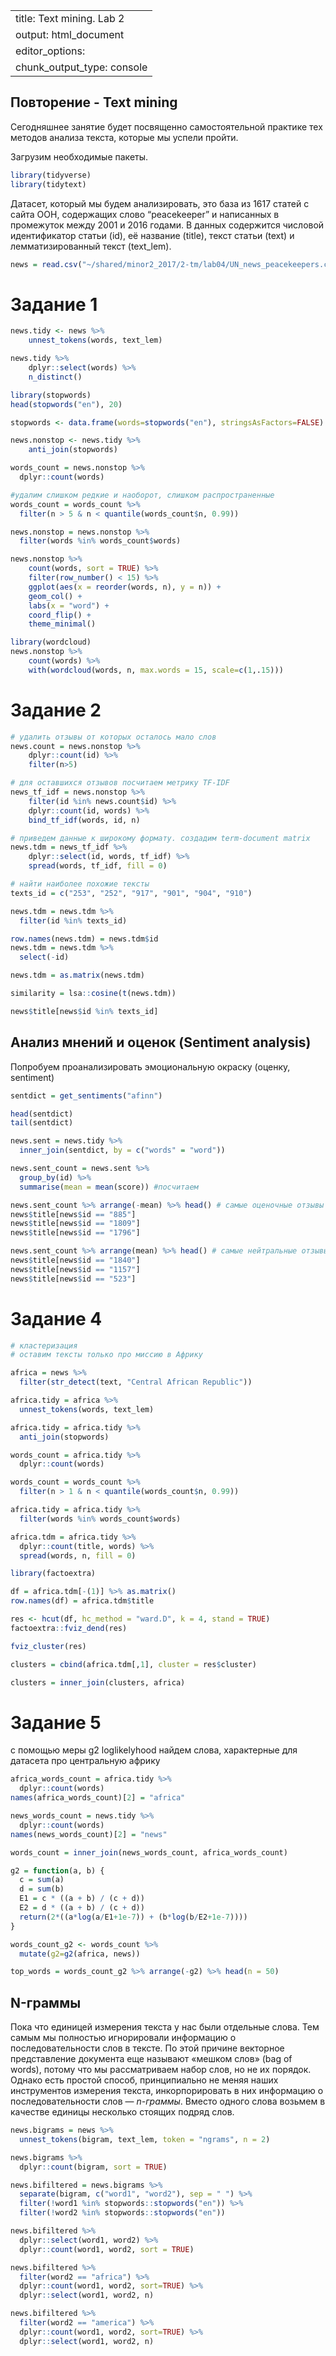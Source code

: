 
---
title: Text mining. Lab 2
output: html_document
editor_options: 
  chunk_output_type: console
---

## Повторение - Text mining

Сегодняшнее занятие будет посвященно самостоятельной практике тех методов анализа текста, которые мы успели пройти.

Загрузим необходимые пакеты.

```r
library(tidyverse)
library(tidytext)
```

Датасет, который мы будем анализировать, это база из 1617 статей с сайта ООН, содержащих слово "peacekeeper" и написанных в промежуток между 2001 и 2016 годами. В данных содержится числовой идентификатор статьи (id), её название (title), текст статьи (text) и лемматизированный текст (text_lem).

```r
news = read.csv("~/shared/minor2_2017/2-tm/lab04/UN_news_peacekeepers.csv", stringsAsFactors=FALSE)
```

# Задание 1

```r
news.tidy <- news %>%
    unnest_tokens(words, text_lem)
```

```r
news.tidy %>%
    dplyr::select(words) %>%
    n_distinct()
```

```r
library(stopwords)
head(stopwords("en"), 20)

stopwords <- data.frame(words=stopwords("en"), stringsAsFactors=FALSE)

news.nonstop <- news.tidy %>%
    anti_join(stopwords)
```

```r
words_count = news.nonstop %>% 
  dplyr::count(words) 

#удалим слишком редкие и наоборот, слишком распространенные
words_count = words_count %>% 
  filter(n > 5 & n < quantile(words_count$n, 0.99))

news.nonstop = news.nonstop %>% 
  filter(words %in% words_count$words)
```

```r
news.nonstop %>%
    count(words, sort = TRUE) %>%
    filter(row_number() < 15) %>%
    ggplot(aes(x = reorder(words, n), y = n)) +
    geom_col() +
    labs(x = "word") + 
    coord_flip() +
    theme_minimal()
```

```r
library(wordcloud)
news.nonstop %>%
    count(words) %>%
    with(wordcloud(words, n, max.words = 15, scale=c(1,.15)))
```

# Задание 2
```r
# удалить отзывы от которых осталось мало слов
news.count = news.nonstop %>%
    dplyr::count(id) %>%
    filter(n>5) 

# для оставшихся отзывов посчитаем метрику TF-IDF
news_tf_idf = news.nonstop %>%
    filter(id %in% news.count$id) %>%
    dplyr::count(id, words) %>%
    bind_tf_idf(words, id, n)

# приведем данные к широкому формату. создадим term-document matrix
news.tdm = news_tf_idf %>%
    dplyr::select(id, words, tf_idf) %>%
    spread(words, tf_idf, fill = 0) 
```

```r
# найти наиболее похожие тексты
texts_id = c("253", "252", "917", "901", "904", "910")

news.tdm = news.tdm %>% 
  filter(id %in% texts_id)

row.names(news.tdm) = news.tdm$id
news.tdm = news.tdm %>% 
  select(-id)

news.tdm = as.matrix(news.tdm)

similarity = lsa::cosine(t(news.tdm))

news$title[news$id %in% texts_id]
```

## Анализ мнений и оценок (Sentiment analysis)

Попробуем проанализировать эмоциональную окраску (оценку, sentiment) 

```r
sentdict = get_sentiments("afinn")

head(sentdict)
tail(sentdict)
```

```r
news.sent = news.tidy %>% 
  inner_join(sentdict, by = c("words" = "word")) 

news.sent_count = news.sent %>% 
  group_by(id) %>% 
  summarise(mean = mean(score)) #посчитаем

news.sent_count %>% arrange(-mean) %>% head() # самые оценочные отзывы
news$title[news$id == "885"]
news$title[news$id == "1809"]
news$title[news$id == "1796"]

news.sent_count %>% arrange(mean) %>% head() # самые нейтральные отзывы
news$title[news$id == "1840"]
news$title[news$id == "1157"]
news$title[news$id == "523"]
```

# Задание 4
```r
# кластеризация
# оставим тексты только про миссию в Африку

africa = news %>% 
  filter(str_detect(text, "Central African Republic"))

africa.tidy = africa %>%
  unnest_tokens(words, text_lem)

africa.tidy = africa.tidy %>%
  anti_join(stopwords)

words_count = africa.tidy %>% 
  dplyr::count(words)

words_count = words_count %>%
  filter(n > 1 & n < quantile(words_count$n, 0.99))

africa.tidy = africa.tidy %>%
  filter(words %in% words_count$words)

africa.tdm = africa.tidy %>% 
  dplyr::count(title, words) %>% 
  spread(words, n, fill = 0)
```

```r
library(factoextra)

df = africa.tdm[-(1)] %>% as.matrix()
row.names(df) = africa.tdm$title

res <- hcut(df, hc_method = "ward.D", k = 4, stand = TRUE)
factoextra::fviz_dend(res)

fviz_cluster(res)

clusters = cbind(africa.tdm[,1], cluster = res$cluster)

clusters = inner_join(clusters, africa)
```

# Задание 5
 с помощью меры g2 loglikelyhood найдем слова, характерные для датасета про центральную африку

```r
africa_words_count = africa.tidy %>% 
  dplyr::count(words)
names(africa_words_count)[2] = "africa"

news_words_count = news.tidy %>% 
  dplyr::count(words)
names(news_words_count)[2] = "news"

words_count = inner_join(news_words_count, africa_words_count)

```

```r
g2 = function(a, b) {
  c = sum(a)
  d = sum(b)
  E1 = c * ((a + b) / (c + d))
  E2 = d * ((a + b) / (c + d))
  return(2*((a*log(a/E1+1e-7)) + (b*log(b/E2+1e-7))))
}

words_count_g2 <- words_count %>% 
  mutate(g2=g2(africa, news))

top_words = words_count_g2 %>% arrange(-g2) %>% head(n = 50)
```

## N-граммы

Пока что единицей измерения текста у нас были отдельные слова. Тем самым мы полностью игнорировали информацию о последовательности слов в тексте. По этой причине векторное представление документа еще называют «мешком слов» (bag of words), потому что мы рассматриваем набор слов, но не их порядок. Однако есть простой способ, принципиально не меняя наших инструментов измерения текста, инкорпорировать в них информацию о последовательности слов — *n-граммы*. Вместо одного слова возьмем в качестве единицы несколько стоящих подряд слов. 

```r
news.bigrams = news %>% 
  unnest_tokens(bigram, text_lem, token = "ngrams", n = 2)

news.bigrams %>% 
  dplyr::count(bigram, sort = TRUE)

news.bifiltered = news.bigrams %>% 
  separate(bigram, c("word1", "word2"), sep = " ") %>% 
  filter(!word1 %in% stopwords::stopwords("en")) %>% 
  filter(!word2 %in% stopwords::stopwords("en")) 

news.bifiltered %>% 
  dplyr::select(word1, word2) %>% 
  dplyr::count(word1, word2, sort = TRUE)

news.bifiltered %>% 
  filter(word2 == "africa") %>% 
  dplyr::count(word1, word2, sort=TRUE) %>%
  dplyr::select(word1, word2, n)

news.bifiltered %>% 
  filter(word2 == "america") %>% 
  dplyr::count(word1, word2, sort=TRUE) %>%
  dplyr::select(word1, word2, n)

```









